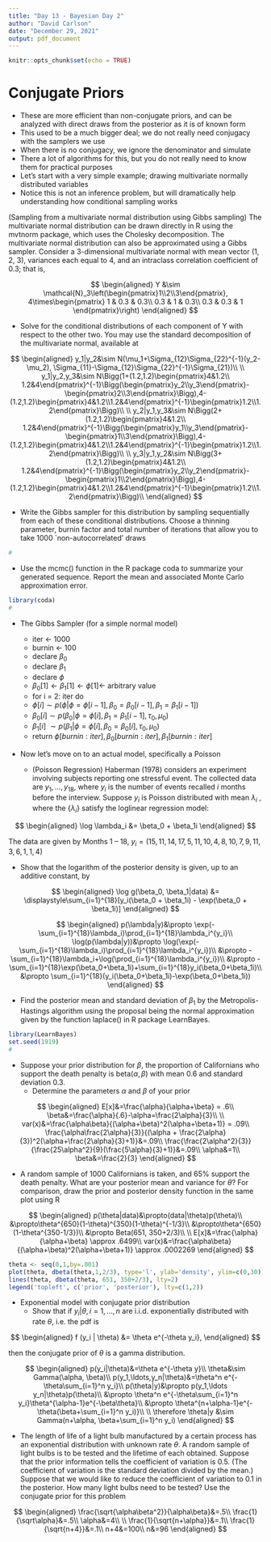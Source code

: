 ```yaml
---
title: "Day 13 - Bayesian Day 2"
author: "David Carlson"
date: "December 29, 2021"
output: pdf_document
---
```


```r
knitr::opts_chunk$set(echo = TRUE)
```

# Conjugate Priors

- These are more efficient than non-conjugate priors, and can be analyzed with direct draws from the posterior as it is of known form
- This used to be a much bigger deal; we do not really need conjugacy with the samplers we use
- When there is no conjugacy, we ignore the denominator and simulate
- There a lot of algorithms for this, but you do not really need to know them for practical purposes
- Let's start with a very simple example; drawing multivariate normally distributed variables
- Notice this is not an inference problem, but will dramatically help understanding how conditional sampling works

(Sampling from a multivariate normal distribution using Gibbs sampling) The multivariate normal distribution can be drawn directly in R using the mvtnorm package, which uses the Cholesky decomposition. The multivariate normal distribution can also be approximated using a Gibbs sampler. Consider a 3-dimensional multivariate normal with mean vector (1, 2, 3), variances each equal to 4, and an intraclass correlation coefficient of 0.3; that is,

$$
\begin{aligned}
Y &\sim \mathcal{N}_3\left(\begin{pmatrix}1\\2\\3\end{pmatrix}, 4\times\begin{pmatrix}
1 & 0.3 & 0.3\\
0.3 & 1 & 0.3\\
0.3 & 0.3 & 1
\end{pmatrix}\right)
\end{aligned}
$$

  + Solve for the conditional distributions of each component of Y with respect to the other two. You may use the standard decomposition of the multivariate normal, available at \url{http://en.wikipedia.org/wiki/Multivariate_normal_distribution}

$$
\begin{aligned}
y_1|y_2&\sim N(\mu_1+\Sigma_{12}\Sigma_{22}^{-1}(y_2-\mu_2), \Sigma_{11}-\Sigma_{12}\Sigma_{22}^{-1}\Sigma_{21})\\
\\
y_1|y_2,y_3&\sim N\Bigg(1+(1.2,1.2)\begin{pmatrix}4&1.2\\
1.2&4\end{pmatrix}^{-1}\Bigg(\begin{pmatrix}y_2\\y_3\end{pmatrix}-\begin{pmatrix}2\\3\end{pmatrix}\Bigg),4-(1.2,1.2)\begin{pmatrix}4&1.2\\1.2&4\end{pmatrix}^{-1}\begin{pmatrix}1.2\\1.2\end{pmatrix}\Bigg)\\
\\
y_2|y_1,y_3&\sim N\Bigg(2+(1.2,1.2)\begin{pmatrix}4&1.2\\
1.2&4\end{pmatrix}^{-1}\Bigg(\begin{pmatrix}y_1\\y_3\end{pmatrix}-\begin{pmatrix}1\\3\end{pmatrix}\Bigg),4-(1.2,1.2)\begin{pmatrix}4&1.2\\1.2&4\end{pmatrix}^{-1}\begin{pmatrix}1.2\\1.2\end{pmatrix}\Bigg)\\
\\
y_3|y_1,y_2&\sim N\Bigg(3+(1.2,1.2)\begin{pmatrix}4&1.2\\
1.2&4\end{pmatrix}^{-1}\Bigg(\begin{pmatrix}y_2\\y_2\end{pmatrix}-\begin{pmatrix}1\\2\end{pmatrix}\Bigg),4-(1.2,1.2)\begin{pmatrix}4&1.2\\1.2&4\end{pmatrix}^{-1}\begin{pmatrix}1.2\\1.2\end{pmatrix}\Bigg)\\
\end{aligned}
$$

  + Write the Gibbs sampler for this distribution by sampling sequentially from each of these conditional distributions. Choose a thinning parameter, burnin factor and total number of iterations that allow you to take 1000 `non-autocorrelated' draws
  
```r
#
```

  + Use the mcmc() function in the R package coda to summarize your generated sequence. Report the mean and associated Monte Carlo approximation error.
  
```r
library(coda)
#
```

- The Gibbs Sampler (for a simple normal model)

  + iter $\leftarrow$ 1000
  + burnin $\leftarrow$ 100
  + declare $\beta_0$
  + declare $\beta_1$
  + declare $\phi$
  + $\beta_0[1] \leftarrow \beta_1[1] \leftarrow \phi[1] \leftarrow$ arbitrary value
  + for i = 2: iter do
  + $\phi[i] \sim p(\phi|\phi=\phi[i-1], \beta_0=\beta_0[i-1], \beta_1 = \beta_1[i-1])$
  + $\beta_0[i] \sim p(\beta_0|\phi = \phi[i], \beta_1 = \beta_1[i-1], \tau_0, \mu_0)$
  + $\beta_1[i] ~\sim p(\beta_1|\phi = \phi[i], \beta_0 = \beta_0[i], \tau_0, \mu_0)$
  + return $\phi[burnin:iter], \beta_0[burnin:iter], \beta_1[burnin:iter]$

- Now let's move on to an actual model, specifically a Poisson

  + (Poisson Regression) Haberman (1978) considers an experiment involving subjects reporting one stressful event. The collected data are $y_1 , \ldots , y_{18}$, where $y_i$ is the number of events recalled $i$ months before the interview. Suppose $y_i$ is Poisson distributed with mean $\lambda_i$ , where the $\{\lambda_i\}$ satisfy the loglinear regression model:

$$
\begin{aligned}
\log \lambda_i &= \beta_0 + \beta_1i
\end{aligned}
$$

The data are given by Months 1 -- 18, $y_i = (15, 11, 14, 17, 5, 11, 10, 4, 8, 10, 7, 9, 11, 3, 6, 1, 1, 4)$

  + Show that the logarithm of the posterior density is given, up to an additive constant, by
  
$$
\begin{aligned}
\log g(\beta_0, \beta_1|data) &= \displaystyle\sum_{i=1}^{18}[y_i(\beta_0 + \beta_1i) - \exp(\beta_0 + \beta_1i)]
\end{aligned}
$$

$$
\begin{aligned}
p(\lambda|y)&\propto \exp(-\sum_{i=1}^{18}\lambda_i)\prod_{i=1}^{18}\lambda_i^{y_i}\\
\log(p(\lambda|y))&\propto \log(\exp(-\sum_{i=1}^{18}\lambda_i)\prod_{i=1}^{18}\lambda_i^{y_i})\\
&\propto -\sum_{i=1}^{18}\lambda_i+\log(\prod_{i=1}^{18}\lambda_i^{y_i})\\
&\propto -\sum_{i=1}^{18}\exp(\beta_0+\beta_1i)+\sum_{i=1}^{18}y_i(\beta_0+\beta_1i)\\
&\propto \sum_{i=1}^{18}(y_i(\beta_0+\beta_1i)-\exp(\beta_0+\beta_1i))
\end{aligned}
$$

  + Find the posterior mean and standard deviation of $\beta_1$ by the Metropolis-Hastings algorithm using the proposal being the normal approximation given by the function laplace() in R package LearnBayes.
  
```r
library(LearnBayes)
set.seed(1919)
#
```

- Suppose your prior distribution for $\beta$, the proportion of Californians who support the death penalty is beta($\alpha, \beta$) with mean 0.6 and standard deviation 0.3.
  + Determine the parameters $\alpha$ and $\beta$ of your prior
  
$$
\begin{aligned}
E[x]&=\frac{\alpha}{\alpha+\beta} = .6\\
\beta&=\frac{\alpha}{.6}-\alpha=\frac{2\alpha}{3}\\
\\
var(x)&=\frac{\alpha\beta}{(\alpha+\beta)^2(\alpha+\beta+1)} = .09\\
\frac{\alpha\frac{2\alpha}{3}}{(\alpha + \frac{2\alpha}{3})^2(\alpha+\frac{2\alpha}{3}+1)}&=.09\\
\frac{\frac{2\alpha^2}{3}}{\frac{25\alpha^2}{9}(\frac{5\alpha}{3}+1)}&=.09\\
\alpha&=1\\
\beta&=\frac{2}{3}
\end{aligned}
$$
  
  + A random sample of 1000 Californians is taken, and 65\% support the death penalty. What are your posterior mean and variance for $\theta$? For comparison, draw the prior and posterior density function in the same plot using R
  
$$
\begin{aligned}
p(\theta|data)&\propto(data|\theta)p(\theta)\\
&\propto\theta^{650}(1-\theta)^{350}(1-\theta)^{-1/3}\\
&\propto\theta^{650}(1-\theta^{350-1/3})\\
&\propto Beta(651, 350+2/3)\\
\\
E[x]&=\frac{\alpha}{\alpha+\beta} \approx .6499\\
var(x)&=\frac{\alpha\beta}{(\alpha+\beta)^2(\alpha+\beta+1)} \approx .0002269
\end{aligned}
$$
  
```r
theta <- seq(0,1,by=.001)
plot(theta, dbeta(theta,1,2/3), type='l', ylab='density', ylim=c(0,30))
lines(theta, dbeta(theta, 651, 350+2/3), lty=2)
legend('topleft', c('prior', 'posterior'), lty=c(1,2))
```

- Exponential model with conjugate prior distribution
  + Show that if $y_i | \theta, i = 1, \ldots, n$ are i.i.d. exponentially distributed with rate $\theta$, i.e. the pdf is

$$
\begin{aligned}
f (y_i | \theta) &= \theta e^{-\theta y_i},
\end{aligned}
$$

then the conjugate prior of $\theta$ is a gamma distribution.

$$
\begin{aligned}
p(y_i|\theta)&=\theta e^{-\theta y}\\
\theta&\sim Gamma(\alpha, \beta)\\
p(y_1,\ldots,y_n|\theta)&=\theta^n e^{-\theta\sum_{i=1}^n y_i}\\
p(\theta|y)&\propto p(y_1,\ldots y_n|\theta)p(\theta)\\
&\propto \theta^n e^{-\theta\sum_{i=1}^n y_i}\theta^{\alpha-1}e^{-\beta\theta}\\
&\propto \theta^{n+\alpha-1}e^{-\theta(\beta+\sum_{i=1}^n y_i)}\\
\\
\therefore \theta|y &\sim Gamma(n+\alpha, \beta+\sum_{i=1}^n y_i)
\end{aligned}
$$

  + The length of life of a light bulb manufactured by a certain process has an exponential distribution with unknown rate $\theta$. A random sample of light bulbs is to be tested and the lifetime of each obtained. Suppose that the prior information tells the coefficient of variation is 0.5. (The coefficient of variation is the standard deviation divided by the mean.) Suppose that we would like to reduce the coefficient of variation to 0.1 in the posterior. How many light bulbs need to be tested? Use the conjugate prior for this problem
  
$$
\begin{aligned}
\frac{\sqrt{\alpha\beta^2}}{\alpha\beta}&=.5\\
\frac{1}{\sqrt\alpha}&=.5\\
\alpha&=4\\
\\
\frac{1}{\sqrt{n+\alpha}}&=.1\\
\frac{1}{\sqrt{n+4}}&=.1\\
n+4&=100\\
n&=96
\end{aligned}
$$
